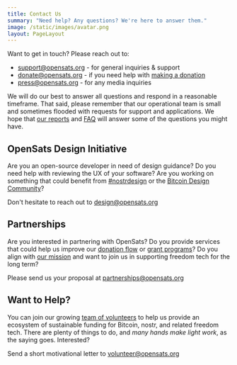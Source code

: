 ```yaml
---
title: Contact Us
summary: "Need help? Any questions? We're here to answer them."
image: /static/images/avatar.png
layout: PageLayout
---
```


Want to get in touch? Please reach out to:

- support@opensats.org - for general inquiries & support
- donate@opensats.org - if you need help with [making a donation](/donate)
- press@opensats.org - for any media inquiries

We will do our best to answer all questions and respond in a reasonable
timeframe. That said, please remember that our operational team is small and
sometimes flooded with requests for support and applications. We hope that [our
reports](/transparency) and [FAQ](/faq)
will answer some of the questions you might have.

## OpenSats Design Initiative

Are you an open-source developer in need of design guidance? Do you need help
with reviewing the UX of your software? Are you working on something that could
benefit from [#nostrdesign](https://nostrdesign.org/) or the [Bitcoin Design
Community](/projects/bitcoindesign)?

Don't hesitate to reach out to design@opensats.org

## Partnerships

Are you interested in partnering with OpenSats? Do you provide services that
could help us improve our [donation flow](/donate) or [grant
programs](/apply)? Do you align with [our
mission](/mission) and want to join us in supporting freedom
tech for the long term?

Please send us your proposal at partnerships@opensats.org

## Want to Help?

You can join our growing [team of
volunteers](/about#volunteers) to help us provide an
ecosystem of sustainable funding for Bitcoin, nostr, and related freedom tech.
There are plenty of things to do, and _many hands make light work_, as the
saying goes. Interested?

Send a short motivational letter to volunteer@opensats.org
